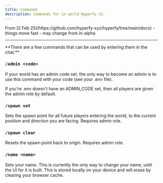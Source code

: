```yaml
---
title: Commands
description: Commands for in world Hyperfy v2.
---
```


<Aside type="caution">
From [2 Feb 25](https://github.com/hyperfy-xyz/hyperfy/tree/main/docs)  - things move fast - may change from in-alpha
</Aside>


---

<Aside type="tip">
**There are a few commands that can be used by entering them in the chat.**
</Aside>



### `/admin <code>`

If your world has an admin code set, the only way to become an admin is to use this command with your code (see your .env file).

If you're .env doesn't have an ADMIN_CODE set, then all players are given the admin role by default.

### `/spawn set`

Sets the spawn point for all future players entering the world, to the current position and direction you are facing. Requires admin role.

### `/spawn clear`

Resets the spawn point back to origin. Requires admin role.

### `/name <name>`

Sets your name.
This is currently the only way to change your name, until the UI for it is built.
This is stored locally on your device and will erase by clearing your browser cache.